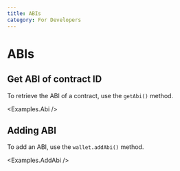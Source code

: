 ```yaml
---
title: ABIs
category: For Developers
---
```


# ABIs

## Get ABI of contract ID

To retrieve the ABI of a contract, use the `getAbi()` method.

<CodeImport file="../../examples/abis/Abi.tsx" commentBlock="getABI" />

<Examples.Abi />

## Adding ABI

To add an ABI, use the `wallet.addAbi()` method.

<CodeImport file="../../examples/abis/AddAbi.tsx" commentBlock="addABI" />

<Examples.AddAbi />
